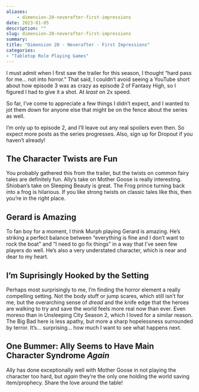 ```yaml
---
aliases:
    - dimension-20-neverafter-first-impressions
date: 2023-01-05
description: ""
slug: dimension-20-neverafter-first-impressions
summary:   
title: "Dimension 20 - Neverafter - First Impressions"
categories:
- "Tabletop Role Playing Games"
---
```


I must admit when I first saw the trailer for this season, I thought "hard pass for me... not into horror." That said, I couldn't avoid seeing a YouTube short about how episode 3 was as crazy as episode 2 of Fantasy High, so I figured I had to give it a shot. At *least* on 2x speed.

So far, I've come to appreciate a few things I didn't expect, and I wanted to jot them down for anyone else that might be on the fence about the series as well.

I'm only up to episode 2, and I'll leave out any real spoilers even then. So expect more posts as the series progresses. Also, sign up for Dropout if you haven't already!

## The Character Twists are Fun

You probably gathered this from the trailer, but the twists on common fairy tales are definitely fun. Ally's take on Mother Goose is really interesting. Shioban's take on Sleeping Beauty is great. The Frog prince turning back into a frog is hilarious. If you like strong twists on classic tales like this, then you're in the right place.

## Gerard is Amazing

To fan boy for a moment, I think Murph playing Gerard is amazing. He's striking a perfect balance between "everything is fine and I don't want to rock the boat" and "I need to go fix things" in a way that I've seen few players do well. He's also a very understated character, which is near and dear to my heart.

## I'm Suprisingly Hooked by the Setting

Perhaps most surprisingly to me, I'm finding the horror element a really compelling setting. Not the body stuff or jump scares, which still isn't for me, but the overarching sense of *dread* and the knife edge that the heroes are walking to try and save the world feels more real now than ever. Even moreso than in Unsleeping City Season 2, which I loved for a similar reason. The Big Bad here is less apathy, but more a sharp hopelessness surrounded by terror. It's... surprising... how much I want to see what happens next.

## One Bummer: Ally Seems to Have Main Character Syndrome *Again*

Ally has done exceptionally well with Mother Goose in not playing the character too hard, but *again* they're the only one holding the world saving item/prophecy. Share the love around the table!